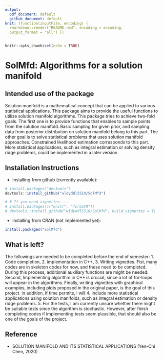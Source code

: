 ```yaml
---
output:
  pdf_document: default
  github_document: default
knit: (function(inputFile, encoding) {
  rmarkdown::render("README.rmd", encoding = encoding,
  output_format = "all") })
---
```


```r
knitr::opts_chunk$set(echo = TRUE)
```

# SolMfd: Algorithms for a solution manifold

## Intended use of the package

Solution manifold is a mathematical concept that can be applied to various statistical applications. This package aims to provide the useful functions to utilize solution manifold algorithms. This package tries to achieve two-fold goals. The first one is to provide functions that enables to sample points from the solution manifold. Basic sampling for given prior, and sampling data from posterior distribution on solution manifold belong to this part. The other goal is to solve statistical problems that uses solution manifold approaches. Constrained likelihood estimation corresponds to this part. More statistical applications, such as integral estimation or solving density ridge problems, could be implemented in a later version.

## Installation Instructions

* Installing from github (currently available):

```r
# install.packages("devtools")
devtools::install_github("wldyddl5510/SolMfd")

# # If you need vignettes ...
# install.packages(c("knitr", "formatR"))
# devtools::install_github("wldyddl5510/SolMfd", build_vignettes = T)
```

* Installing from CRAN (not implemented yet):

```r
install.packages("SolMfd")
```

## What is left?

The followings are needed to be completed before the end of semester: 1. Code completion, 2. implementation in C++, 3. Writing vignettes. Fist, many codes are in skeleton codes for now, and these need to be completed. During this process, additional auxiliary functions are might be needed. Second, Implementing algorithm in C++ is crucial, since a lot of for-loops will appear in the algorithms. Finally, writing vignettes with graphical examples, including plots proposed in the original paper, is the goal of this project. In addition, if time permits, I will 4. include more statistical applications using solution manifolds, such as integral estimation or density ridge problems. 5. For the tests, I am currently unsure whether there might be suitable tests since the algorithm is stochastic. However, after finish completing codes if implementing tests seem plausible, that should also be one of the goals of the project. 

## Reference

  * SOLUTION MANIFOLD AND ITS STATISTICAL APPLICATIONS (Yen-Chi Chen, 2020)
